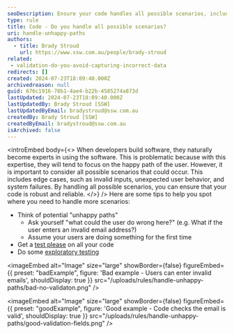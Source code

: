 ```yaml
---
seoDescription: Ensure your code handles all possible scenarios, including edge cases, to improve robustness and reliability.
type: rule
title: Code - Do you handle all possible scenarios?
uri: handle-unhappy-paths
authors:
  - title: Brady Stroud
    url: https://www.ssw.com.au/people/brady-stroud
related:
 - validation-do-you-avoid-capturing-incorrect-data
redirects: []
created: 2024-07-23T18:09:40.000Z
archivedreason: null
guid: 676c1916-78b1-4ae4-b22b-4585274a873d
lastUpdated: 2024-07-23T18:09:40.000Z
lastUpdatedBy: Brady Stroud [SSW]
lastUpdatedByEmail: bradystroud@ssw.com.au
createdBy: Brady Stroud [SSW]
createdByEmail: bradystroud@ssw.com.au
isArchived: false
---
```


<introEmbed
  body={<>
When developers build software, they naturally become experts in using the software. This is problematic because with this expertise, they will tend to focus on the happy path of the user. However, it is important to consider all possible scenarios that could occur. This includes edge cases, such as invalid inputs, unexpected user behavior, and system failures. By handling all possible scenarios, you can ensure that your code is robust and reliable.
  </>}
/>
Here are some tips to help you spot where you need to handle more scenarios:

* Think of potential "unhappy paths"
  * Ask yourself "what could the user do wrong here?" (e.g. What if the user enters an invalid email address?)
  * Assume your users are doing something for the first time
* Get a [test please](/conduct-a-test-please) on all your code
* Do some [exploratory testing](/what-is-exploratory-testing)

<imageEmbed
  alt="Image"
  size="large"
  showBorder={false}
  figureEmbed={{
    preset: "badExample",
    figure: 'Bad example - Users can enter invalid emails',
    shouldDisplay: true
  }}
  src="/uploads/rules/handle-unhappy-paths/bad-no-validaton.png"
/>

<imageEmbed
  alt="Image"
  size="large"
  showBorder={false}
  figureEmbed={{
    preset: "goodExample",
    figure: 'Good example - Code checks the email is valid',
    shouldDisplay: true
  }}
  src="/uploads/rules/handle-unhappy-paths/good-validation-fields.png"
/>
